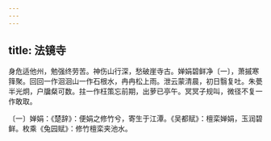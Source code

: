 ```yaml
---
---
---
```

title: 法镜寺
---




身危适他州，勉强终劳苦。神伤山行深，愁破崖寺古。婵娟碧鲜净〔一〕，萧摵寒箨聚。回回一作洄洄山一作石根水，冉冉松上雨。泄云蒙清晨，初日翳复吐。朱甍半光炯，户牖粲可数。拄一作枉策忘前期，出萝已亭午。冥冥子规叫，微径不复一作敢取。

〔一〕婵娟：《楚辞》：便娟之修竹兮，寄生于江潭。《吴都赋》：檀栾婵娟，玉润碧鲜。枚乘《兔园赋》：修竹檀栾夹池水。